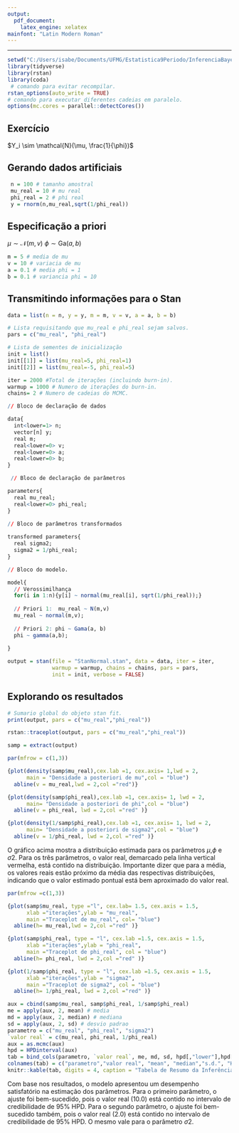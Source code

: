 ```yaml
---
output: 
  pdf_document:
    latex_engine: xelatex
mainfont: "Latin Modern Roman"
---
```


\begin{center}

{\Huge Implementação Bayesiana via Stan da distribuição normal com $\phi$ e $\mu$ desconhecidos \par}

\vspace{0.5cm}

{\Large  Aluna: Isabelle Fernandes de Oliveira - Curso Estatística \par}

\vspace{0.3cm}

{\Large  Estatística Bayesiana - 1º Semestre de 2025 \par}

\end{center}

\vspace{0.4cm}

---


```r
setwd("C:/Users/isabe/Documents/UFMG/Estatistica9Periodo/InferenciaBayesiana/Listas")
library(tidyverse)
library(rstan)
library(coda)
 # comando para evitar recompilar.
rstan_options(auto_write = TRUE)
# comando para executar diferentes cadeias em paralelo.
options(mc.cores = parallel::detectCores())
```

## Exercício

$Y_i \sim \mathcal{N}(\mu, \frac{1}{\phi})$


## Gerando dados artificiais

```r
 n = 100 # tamanho amostral
 mu_real = 10 # mu real
 phi_real = 2 # phi real
 y = rnorm(n,mu_real,sqrt(1/phi_real))
```

## Especificação a priori

$\mu \sim \mathcal{N}(m,v)$
$\phi \sim \text{Ga}(a,b)$

```r
m = 5 # media de mu
v = 10 # variacia de mu
a = 0.1 # media phi = 1
b = 0.1 # variancia phi = 10
```

## Transmitindo informações para o Stan

```r
data = list(n = n, y = y, m = m, v = v, a = a, b = b)
```

```r
# Lista requisitando que mu_real e phi_real sejam salvos.
pars = c("mu_real", "phi_real")
```

```r
# Lista de sementes de inicialização
init = list()
init[[1]] = list(mu_real=5, phi_real=1)
init[[2]] = list(mu_real=-5, phi_real=5)
```

```r
iter = 2000 #Total de iterações (incluindo burn-in).
warmup = 1000 # Numero de iterações do burn-in.
chains= 2 # Numero de cadeias do MCMC.
```

```r

// Bloco de declaração de dados

data{
  int<lower=1> n;
  vector[n] y;
  real m;
  real<lower=0> v;
  real<lower=0> a;
  real<lower=0> b;
}

 // Bloco de declaração de parâmetros

parameters{
  real mu_real;
  real<lower=0> phi_real;
}
 
// Bloco de parâmetros transformados

transformed parameters{
  real sigma2;
  sigma2 = 1/phi_real;
}

// Bloco do modelo.

model{
  // Verossimilhança
  for(i in 1:n){y[i] ~ normal(mu_real[i], sqrt(1/phi_real));}
  
  // Priori 1:  mu_real ~ N(m,v) 
  mu_real ~ normal(m,v);
  
  // Priori 2: phi ~ Gama(a, b)
  phi ~ gamma(a,b);
  
}

```


```r
output = stan(file = "StanNormal.stan", data = data, iter = iter,
              warmup = warmup, chains = chains, pars = pars,
              init = init, verbose = FALSE)
```

## Explorando os resultados

```r
# Sumario global do objeto stan fit.
print(output, pars = c("mu_real","phi_real"))
```

```r
rstan::traceplot(output, pars = c("mu_real","phi_real"))
```

```r
samp = extract(output)
```

```r
par(mfrow = c(1,3))

{plot(density(samp$mu_real),cex.lab =1, cex.axis= 1,lwd = 2,
      main = "Densidade a posteriori de mu",col = "blue")
  abline(v = mu_real,lwd = 2,col ="red")}

{plot(density(samp$phi_real),cex.lab =1, cex.axis= 1, lwd = 2,
      main= "Densidade a posteriori de phi",col = "blue")
  abline(v = phi_real, lwd = 2,col ="red" )}

{plot(density(1/samp$phi_real),cex.lab =1, cex.axis= 1, lwd = 2,
      main= "Densidade a posteriori de sigma2",col = "blue")
  abline(v = 1/phi_real, lwd = 2,col ="red" )}
```
O gráfico acima mostra a distribuição estimada para os parâmetros $\mu$,$\phi$ e $\sigma2$.
Para os três parâmetros, o valor real, demarcado pela linha vertical vermelha, está contido na distribuição. Importante dizer que para a média, os valores reais estão próximo da média das respectivas distribuições, indicando que o valor estimado pontual está bem aproximado do valor real.

```r
par(mfrow =c(1,3))

{plot(samp$mu_real, type ="l", cex.lab= 1.5, cex.axis = 1.5,
      xlab ="iterações",ylab = "mu_real", 
      main ="Traceplot de mu_real", col= "blue")
  abline(h= mu_real,lwd = 2,col ="red" )}

{plot(samp$phi_real, type = "l", cex.lab =1.5, cex.axis = 1.5,
      xlab ="iterações",ylab = "phi_real",
      main ="Traceplot de phi_real", col = "blue")
  abline(h= phi_real, lwd = 2,col ="red" )}

{plot(1/samp$phi_real, type = "l", cex.lab =1.5, cex.axis = 1.5,
      xlab ="iterações",ylab = "sigma2",
      main ="Traceplot de sigma2", col = "blue")
  abline(h= 1/phi_real, lwd = 2,col ="red" )}
```

```r
aux = cbind(samp$mu_real, samp$phi_real, 1/samp$phi_real)
me = apply(aux, 2, mean) # media
md = apply(aux, 2, median) # mediana
sd = apply(aux, 2, sd) # desvio padrao
parametro = c("mu_real", "phi_real", "sigma2")
`valor real` = c(mu_real, phi_real, 1/phi_real)
aux = as.mcmc(aux)
hpd = HPDinterval(aux)
tab = bind_cols(parametro, `valor real`, me, md, sd, hpd[,"lower"],hpd[,"upper"])
colnames(tab) = c("parametro","valor real", "mean", "median","s.d.", "HPD_inf", "HPD_sup")
knitr::kable(tab, digits = 4, caption = "Tabela de Resumo da Inferência Bayesiana")
```

Com base nos resultados, o modelo apresentou um desempenho satisfatório na estimação dos parâmetros. Para o primeiro parâmetro, o ajuste foi bem-sucedido, pois o valor real (10.0) está  contido no intervalo de credibilidade de 95% HPD. Para o segundo parâmetro, o ajuste foi bem-sucedido também, pois o valor real (2.0) está  contido no intervalo de credibilidade de 95% HPD. O mesmo vale para o parâmetro $\sigma2$.